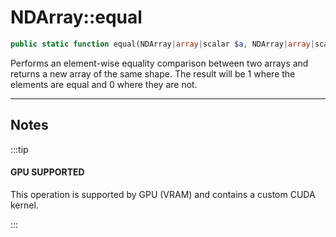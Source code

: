 # NDArray::equal

```php
public static function equal(NDArray|array|scalar $a, NDArray|array|scalar $b): NDArray;
```
Performs an element-wise equality comparison between two arrays and returns a
new array of the same shape. The result will be 1 where the
elements are equal and 0 where they are not.


---

## Notes

:::tip

#### GPU SUPPORTED
This operation is supported by GPU (VRAM) and contains a custom CUDA kernel.

:::